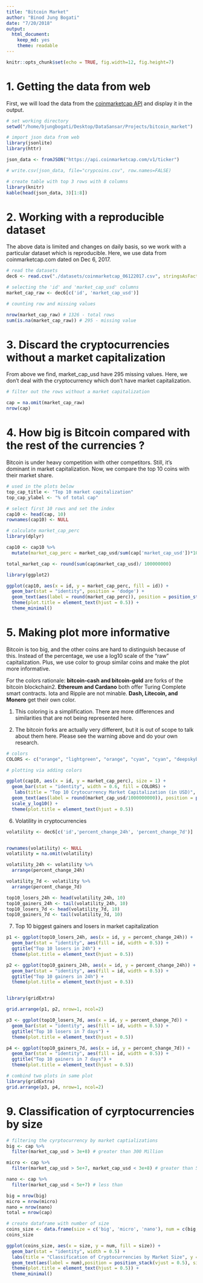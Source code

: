 ```yaml
---
title: "Bitcoin Market"
author: "Binod Jung Bogati"
date: "7/20/2018"
output: 
  html_document:
    keep_md: yes
    theme: readable
---
```


```r
knitr::opts_chunk$set(echo = TRUE, fig.width=12, fig.height=7)
```

# 1. Getting the data from web

First, we will load the data from the [coinmarketcap API](https://api.coinmarketcap.com/) and display it in the output.

```r
# set working directory
setwd("/home/bjungbogati/Desktop/DataSansar/Projects/bitcoin_market")

# import json data from web
library(jsonlite)
library(httr)

json_data <- fromJSON("https://api.coinmarketcap.com/v1/ticker")

# write.csv(json_data, file="crypcoins.csv", row.names=FALSE)

# create table with top 3 rows with 8 columns
library(knitr)
kable(head(json_data, 3)[1:8])
```

# 2. Working with a reproducible dataset

The above data is limited and changes on daily basis, so we work with a particular dataset which is reproducible. Here, we use data from coinmarketcap.com dated on Dec 6, 2017.  

```r
# read the datasets 
dec6 <- read.csv("./datasets/coinmarketcap_06122017.csv", stringsAsFactors = F)

# selecting the 'id' and 'market_cap_usd' columns
market_cap_raw <- dec6[c('id', 'market_cap_usd')]

# counting row and missing values

nrow(market_cap_raw) # 1326 - total rows
sum(is.na(market_cap_raw)) # 295 - missing value
```

# 3. Discard the cryptocurrencies without a market capitalization

From above we find, market_cap_usd have 295 missing values. Here, we don't deal with the cryptocurrency which don't have market capitalization.

```r
# filter out the rows without a market capitalization

cap = na.omit(market_cap_raw)
nrow(cap)

```

# 4. How big is Bitcoin compared with the rest of the currencies ?

Bitcoin is under heavy competition with other competitors. Still, it's dominant in market capitalization. Now, we compare the top 10 coins with their market share. 

```r
# used in the plots below
top_cap_title <- "Top 10 market capitalization"
top_cap_ylabel <- "% of total cap"

# select first 10 rows and set the index
cap10 <- head(cap, 10)
rownames(cap10) <- NULL

# calculate market_cap_perc
library(dplyr)

cap10 <- cap10 %>% 
  mutate(market_cap_perc = market_cap_usd/sum(cap['market_cap_usd'])*100)

total_market_cap <- round(sum(cap$market_cap_usd)/ 100000000)

library(ggplot2)

ggplot(cap10, aes(x = id, y = market_cap_perc, fill = id)) +
  geom_bar(stat = "identity", position = 'dodge') +
  geom_text(aes(label = round(market_cap_perc)), position = position_stack(vjust = 0.7), size = 3) +
  theme(plot.title = element_text(hjust = 0.5)) +
  theme_minimal()

```

# 5. Making plot more informative

Bitcoin is too big, and the other coins are hard to distinguish because of this. Instead of the percentage, we use a log10 scale of the "raw" capitalization. Plus, we use color to group similar coins and make the plot more informative.

For the colors rationale: **bitcoin-cash and bitcoin-gold** are forks of the bitcoin blockchain2. 
**Ethereum and Cardano** both offer Turing Complete smart contracts. Iota and Ripple are not minable. **Dash, Litecoin, and Monero** get their own color.

1. This coloring is a simplification. There are more differences and similarities that are not being represented here.

2. The bitcoin forks are actually very different, but it is out of scope to talk about them here. Please see the warning above and do your own research.

```r

# colors 
COLORS <- c("orange", "lightgreen", "orange", "cyan", "cyan", "deepskyblue", "coral", "orange", "red", "lightgreen")

# plotting via adding colors

ggplot(cap10, aes(x = id, y = market_cap_perc), size = 1) +
  geom_bar(stat = "identity", width = 0.6, fill = COLORS) +
   labs(title = "Top 10 Crytocurrency Market Capitalization (in USD)", y = "Crypto-currency market capitalization in Billion Dollar", x = "Crypto-currency", caption= paste("Total market capitalization (in Billion Dollar):", total_market_cap)) +
  geom_text(aes(label = round(market_cap_usd/1000000000)), position = position_stack(vjust = 0.7), size = 3) +
  scale_y_log10() +
  theme(plot.title = element_text(hjust = 0.5)) 

```
6. Volatility in cryptocurrencies

```r

volatility <- dec6[c('id','percent_change_24h', 'percent_change_7d')]


rownames(volatility) <- NULL
volatility = na.omit(volatility)

volatility_24h <- volatility %>% 
  arrange(percent_change_24h)

volatility_7d <- volatility %>% 
  arrange(percent_change_7d)

top10_losers_24h <- head(volatility_24h, 10)
top10_gainers_24h <- tail(volatility_24h, 10)
top10_losers_7d <- head(volatility_7d, 10)
top10_gainers_7d <- tail(volatility_7d, 10)

```

7. Top 10 biggest gainers and losers in market capitalization

```r

p1 <- ggplot(top10_losers_24h, aes(x = id, y = percent_change_24h)) +
  geom_bar(stat = "identity", aes(fill = id, width = 0.5)) +
  ggtitle("Top 10 losers in 24h") +
  theme(plot.title = element_text(hjust = 0.5))

p2 <- ggplot(top10_gainers_24h, aes(x = id, y = percent_change_24h)) +
  geom_bar(stat = "identity", aes(fill = id, width = 0.5)) +
  ggtitle("Top 10 gainers in 24h") +
  theme(plot.title = element_text(hjust = 0.5))


library(gridExtra)

grid.arrange(p1, p2, nrow=1, ncol=2)


```

```r


p3 <- ggplot(top10_losers_7d, aes(x = id, y = percent_change_7d)) +
  geom_bar(stat = "identity", aes(fill = id, width = 0.5)) +
  ggtitle("Top 10 losers in 7 days") +
  theme(plot.title = element_text(hjust = 0.5))

p4 <- ggplot(top10_gainers_7d, aes(x = id, y = percent_change_7d)) +
  geom_bar(stat = "identity", aes(fill = id, width = 0.5)) +
  ggtitle("Top 10 gainers in 7 days") +
  theme(plot.title = element_text(hjust = 0.5))

# combind two plots in same plot
library(gridExtra)
grid.arrange(p3, p4, nrow=1, ncol=2)

```

# 9. Classification of cyrptocurrencies by size

```r

# filtering the cyrptocurrency by market captializations
big <- cap %>% 
  filter(market_cap_usd > 3e+8) # greater than 300 Million

micro <- cap %>% 
  filter(market_cap_usd > 5e+7, market_cap_usd < 3e+8) # greater than 50 Million and less than 300 million

nano <- cap %>% 
  filter(market_cap_usd < 5e+7) # less than 

big = nrow(big)
micro = nrow(micro)
nano = nrow(nano)
total = nrow(cap)

# create dataframe with number of size
coins_size <- data.frame(size = c('big', 'micro', 'nano'), num = c(big, micro, nano))
coins_size

ggplot(coins_size, aes(x = size, y = num, fill = size)) +
  geom_bar(stat = "identity", width = 0.5) +
  labs(title = "Classification of Cryptocurrencies by Market Size", y = "Number of crypto-currencies", x = "Crypto-currency size", caption= paste("Total cryptocurrencies:", total)) +
  geom_text(aes(label = num),position = position_stack(vjust = 0.5), size = 4) +
  theme(plot.title = element_text(hjust = 0.5)) +
  theme_minimal()
```

